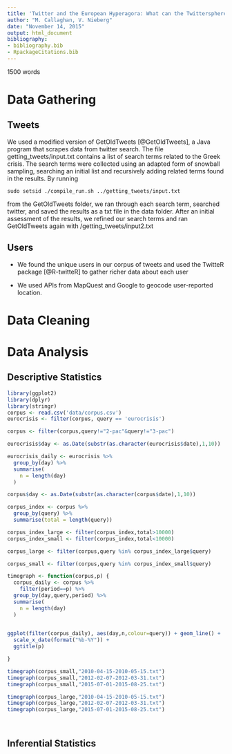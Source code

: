 ```yaml
---
title: 'Twitter and the European Hyperagora: What can the Twittersphere Tell us about Political Deliberation and Opinions in Europe?'
author: "M. Callaghan, V. Nieberg"
date: "November 14, 2015"
output: html_document
bibliography: 
- bibliography.bib 
- RpackageCitations.bib
---
```


1500 words

# Data Gathering 

## Tweets
We used a modified version of GetOldTweets [@GetOldTweets], a Java program that scrapes data from twitter search. The file getting_tweets/input.txt contains a list of search terms related to the Greek crisis. The search terms were collected using an adapted form of snowball sampling, searching an initial list and recursively adding related terms found in the results. By running 
```
sudo setsid ./compile_run.sh ../getting_tweets/input.txt
```
from the GetOldTweets folder, we ran through each search term, searched twitter, and saved the results as a txt file in the data folder. After an initial assessment of the results, we refined our search terms and ran GetOldTweets again with /getting_tweets/input2.txt

## Users
- We found the unique users in our corpus of tweets and used the TwitteR package [@R-twitteR] to gather richer data about each user

- We used APIs from MapQuest and Google to geocode user-reported location.


# Data Cleaning  

# Data Analysis

## Descriptive Statistics

```r
library(ggplot2)
library(dplyr)
library(stringr)
corpus <- read.csv('data/corpus.csv')
eurocrisis <- filter(corpus, query == 'eurocrisis')

corpus <- filter(corpus,query!="2-pac"&query!="3-pac")

eurocrisis$day <- as.Date(substr(as.character(eurocrisis$date),1,10))

eurocrisis_daily <- eurocrisis %>%
  group_by(day) %>%
  summarise(
    n = length(day)
  )

corpus$day <- as.Date(substr(as.character(corpus$date),1,10))

corpus_index <- corpus %>%
  group_by(query) %>%
  summarise(total = length(query))

corpus_index_large <- filter(corpus_index,total>10000)
corpus_index_small <- filter(corpus_index,total<10000)

corpus_large <- filter(corpus,query %in% corpus_index_large$query)

corpus_small <- filter(corpus,query %in% corpus_index_small$query)

timegraph <- function(corpus,p) {
  corpus_daily <- corpus %>%
    filter(period==p) %>%
  group_by(day,query,period) %>%
  summarise(
    n = length(day)
  )
  

ggplot(filter(corpus_daily), aes(day,n,colour=query)) + geom_line() +
  scale_x_date(format("%b-%Y")) +
  ggtitle(p)

}

timegraph(corpus_small,"2010-04-15-2010-05-15.txt")
timegraph(corpus_small,"2012-02-07-2012-03-31.txt")
timegraph(corpus_small,"2015-07-01-2015-08-25.txt")

timegraph(corpus_large,"2010-04-15-2010-05-15.txt")
timegraph(corpus_large,"2012-02-07-2012-03-31.txt")
timegraph(corpus_large,"2015-07-01-2015-08-25.txt")




```



## Inferential Statistics

